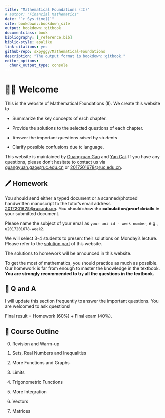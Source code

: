 ```yaml
--- 
title: "Mathematical Foundations (II)"
# author: "Financial Mathematics"
date: "`r Sys.time()`"
site: bookdown::bookdown_site
output: bookdown::gitbook
documentclass: book
bibliography: [_reference.bib]
biblio-style: apalike
link-citations: yes
github-repo: sxpyggy/Mathematical-Foundations
description: "The output format is bookdown::gitbook."
editor_options: 
  chunk_output_type: console
---
```


# 👨‍🏫 Welcome  {-}

This is the website of Mathematical Foundations (II). We create this website  to 

- Summarize the key concepts of each chapter.

- Provide the solutions to the selected questions of each chapter.

- Answer the important questions raised by students.

- Clarify possible confusions due to language.

This website is maintained by <u>Guangyuan Gao</u> and <u>Yan Cai</u>. If you have any questions, please don't hesitate to contact us via <guangyuan.gao@ruc.edu.cn> or <2017201678@ruc.edu.cn>.

## 🖊️ Homework {-}

<!-- Homework: Exercise 6.2* (page 510) Q1, Q4, Q6, Q12, Exercise 8.1* (page 602) Q3, Q7 are due on **2020/Dec/22 (18:00 Beijing Time)**. -->

You should send either a typed document or a scanned/photoed handwritten manuscript to the tutor's email address <2017201678@ruc.edu.cn>. You should show the **calculation/proof details** in your submitted document.

Please name the subject of your email as `your uni id - week number`, e.g., `u2017201678-week2`.

We will select 3-4 students to present their solutions on Monday's lecture. Please refer to the [solution part](#ch1) of this website.

The solutions to homework will be announced in this website. 

To get the most of mathematics, you should practice as much as possible.
Our homework is far from enough to master the knowledge in the textbook. **You are strongly recommended to try all the questions in the textbook.**

## 🤔 Q and A {-}

I will update this section frequently to answer the important questions. You are welcomed to ask questions!

<!-- **👉 Procedure v.s. Final answer** (2020/10/13) -->

<!-- ```{r,echo=FALSE,out.width="50%",fig.align = 'center'} -->
<!-- knitr::opts_chunk$set(fig.pos = "!H", out.extra = "") -->
<!-- knitr::include_graphics("./plots/homework-mark.png") -->
<!-- ``` -->

<!-- **👉 Components of the final result** (2020/10/11) -->

Final result = Homework (60%) + Final exam (40%).

<!-- At this moment, the final examination (open book) is scheduled on **2021/01/14 during the last lecture of week 19**. However, the schedule may be changed due to unforeseeable events. -->

## 📖 Course Outline {-}

0. Revision and Warm-up

1. Sets, Real Numbers and Inequalities

2. More Functions and Graphs

3. Limits

4. Trigonometric Functions

5. More Integration

6. Vectors

7. Matrices
